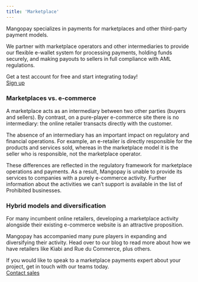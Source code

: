 ```yaml
---
title: 'Marketplace'  
---
```


Mangopay specializes in payments for marketplaces and other third-party payment models.  

We partner with marketplace operators and other intermediaries to provide our flexible e-wallet system for processing payments, holding funds securely, and making payouts to sellers in full compliance with AML regulations.  

Get a test account for free and start integrating today!  
<a href="#" class="btn Primary normal">Sign up</a>  

### Marketplaces vs. e-commerce  

A marketplace acts as an intermediary between two other parties (buyers and sellers). By contrast, on a pure-player e-commerce site there is no intermediary: the online retailer transacts directly with the customer.  

The absence of an intermediary has an important impact on regulatory and financial operations. For example, an e-retailer is directly responsible for the products and services sold, whereas in the marketplace model it is the seller who is responsible, not the marketplace operator.  

These differences are reflected in the regulatory framework for marketplace operations and payments. As a result, Mangopay is unable to provide its services to companies with a purely e-commerce activity. Further information about the activities we can’t support is available in the list of Prohibited businesses.  

### Hybrid models and diversification  

For many incumbent online retailers, developing a marketplace activity alongside their existing e-commerce website is an attractive proposition.  

Mangopay has accompanied many pure players in expanding and diversifying their activity. Head over to our blog to read more about how we have retailers like Kiabi and Rue du Commerce, plus others.  

If you would like to speak to a marketplace payments expert about your project, get in touch with our teams today.  
<a href="#" class="btn Secondary normal">Contact sales</a>
